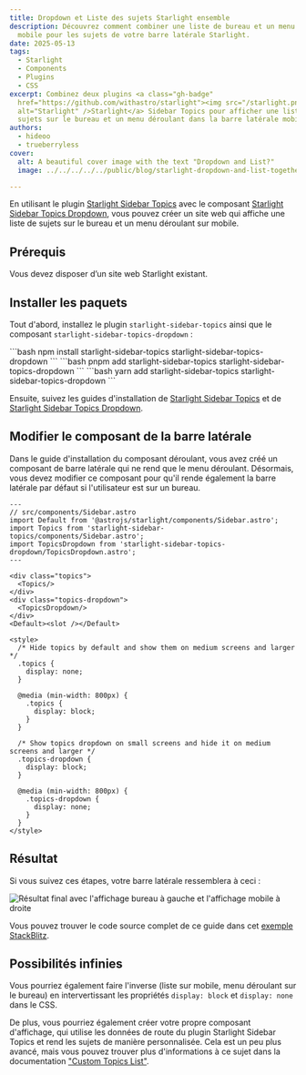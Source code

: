 ```yaml
---
title: Dropdown et Liste des sujets Starlight ensemble
description: Découvrez comment combiner une liste de bureau et un menu déroulant
  mobile pour les sujets de votre barre latérale Starlight.
date: 2025-05-13
tags:
  - Starlight
  - Components
  - Plugins
  - CSS
excerpt: Combinez deux plugins <a class="gh-badge"
  href="https://github.com/withastro/starlight"><img src="/starlight.png"
  alt="Starlight" />Starlight</a> Sidebar Topics pour afficher une liste de
  sujets sur le bureau et un menu déroulant dans la barre latérale mobile.
authors:
  - hideoo
  - trueberryless
cover:
  alt: A beautiful cover image with the text "Dropdown and List?"
  image: ../../../../../public/blog/starlight-dropdown-and-list-together.png

---
```



En utilisant le plugin [Starlight Sidebar Topics](https://github.com/hideoo/starlight-sidebar-topics) avec le composant [Starlight Sidebar Topics Dropdown](https://github.com/trueberryless-org/starlight-sidebar-topics-dropdown), vous pouvez créer un site web qui affiche une liste de sujets sur le bureau et un menu déroulant sur mobile.

## Prérequis

Vous devez disposer d’un site web Starlight existant.

## Installer les paquets

Tout d'abord, installez le plugin `starlight-sidebar-topics` ainsi que le composant `starlight-sidebar-topics-dropdown` :

<Tabs syncKey="pkg">
  <TabItem label="npm">
    ```bash
    npm install starlight-sidebar-topics starlight-sidebar-topics-dropdown
    ```
  </TabItem>

  <TabItem label="pnpm">
    ```bash
    pnpm add starlight-sidebar-topics starlight-sidebar-topics-dropdown
    ```
  </TabItem>

  <TabItem label="Yarn">
    ```bash
    yarn add starlight-sidebar-topics starlight-sidebar-topics-dropdown
    ```
  </TabItem>
</Tabs>

Ensuite, suivez les guides d'installation de [Starlight Sidebar Topics](https://starlight-sidebar-topics.trueberryless.org/docs/getting-started/#installation) et de [Starlight Sidebar Topics Dropdown](https://starlight-sidebar-topics-dropdown.trueberryless.org/docs/getting-started/#installation).

## Modifier le composant de la barre latérale

Dans le guide d'installation du composant déroulant, vous avez créé un composant de barre latérale qui ne rend que le menu déroulant. Désormais, vous devez modifier ce composant pour qu'il rende également la barre latérale par défaut si l'utilisateur est sur un bureau.

```astro
---
// src/components/Sidebar.astro
import Default from '@astrojs/starlight/components/Sidebar.astro';
import Topics from 'starlight-sidebar-topics/components/Sidebar.astro';
import TopicsDropdown from 'starlight-sidebar-topics-dropdown/TopicsDropdown.astro';
---

<div class="topics">
  <Topics/>
</div>
<div class="topics-dropdown">
  <TopicsDropdown/>
</div>
<Default><slot /></Default>

<style>
  /* Hide topics by default and show them on medium screens and larger */
  .topics {
    display: none;
  }

  @media (min-width: 800px) {
    .topics {
      display: block;
    }
  }

  /* Show topics dropdown on small screens and hide it on medium screens and larger */
  .topics-dropdown {
    display: block;
  }

  @media (min-width: 800px) {
    .topics-dropdown {
      display: none;
    }
  }
</style>
```

## Résultat

Si vous suivez ces étapes, votre barre latérale ressemblera à ceci :

![Résultat final avec l'affichage bureau à gauche et l'affichage mobile à droite](../../../../assets/dropdown-or-list.png)

Vous pouvez trouver le code source complet de ce guide dans cet [exemple StackBlitz](https://stackblitz.com/edit/withastro-starlight-qgraahmp?file=astro.config.mjs).

## Possibilités infinies

Vous pourriez également faire l'inverse (liste sur mobile, menu déroulant sur le bureau) en intervertissant les propriétés `display: block` et `display: none` dans le CSS.

De plus, vous pourriez également créer votre propre composant d'affichage, qui utilise les données de route du plugin Starlight Sidebar Topics et rend les sujets de manière personnalisée. Cela est un peu plus avancé, mais vous pouvez trouver plus d'informations à ce sujet dans la documentation ["Custom Topics List"](https://starlight-sidebar-topics.trueberryless.org/docs/guides/custom-topic-list/).

